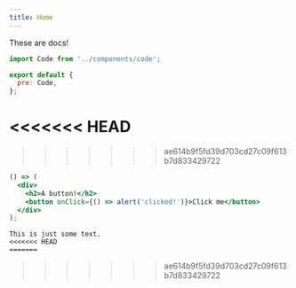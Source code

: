 ```yaml
---
title: Home
---
```


These are docs!

```js
import Code from '../components/code';

export default {
  pre: Code,
};
```
<<<<<<< HEAD
=======

>>>>>>> ae614b9f5fd39d703cd27c09f613b7d833429722
```jsx react-live
() => (
  <div>
    <h2>A button!</h2>
    <button onClick={() => alert('clicked!')}>Click me</button>
  </div>
);
```

```
This is just some text.
<<<<<<< HEAD
=======
```
>>>>>>> ae614b9f5fd39d703cd27c09f613b7d833429722
